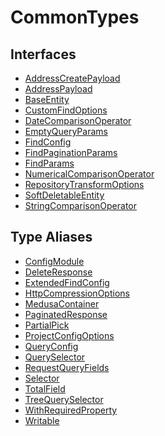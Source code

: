 
# CommonTypes

## Interfaces

- [AddressCreatePayload](../../CommonTypes/interfaces/types.CommonTypes.AddressCreatePayload.mdx)
- [AddressPayload](../../CommonTypes/interfaces/types.CommonTypes.AddressPayload.mdx)
- [BaseEntity](../../CommonTypes/interfaces/types.CommonTypes.BaseEntity.mdx)
- [CustomFindOptions](../../CommonTypes/interfaces/types.CommonTypes.CustomFindOptions.mdx)
- [DateComparisonOperator](../../CommonTypes/interfaces/types.CommonTypes.DateComparisonOperator.mdx)
- [EmptyQueryParams](../../CommonTypes/interfaces/types.CommonTypes.EmptyQueryParams.mdx)
- [FindConfig](../../CommonTypes/interfaces/types.CommonTypes.FindConfig.mdx)
- [FindPaginationParams](../../CommonTypes/interfaces/types.CommonTypes.FindPaginationParams.mdx)
- [FindParams](../../CommonTypes/interfaces/types.CommonTypes.FindParams.mdx)
- [NumericalComparisonOperator](../../CommonTypes/interfaces/types.CommonTypes.NumericalComparisonOperator.mdx)
- [RepositoryTransformOptions](../../CommonTypes/interfaces/types.CommonTypes.RepositoryTransformOptions.mdx)
- [SoftDeletableEntity](../../CommonTypes/interfaces/types.CommonTypes.SoftDeletableEntity.mdx)
- [StringComparisonOperator](../../CommonTypes/interfaces/types.CommonTypes.StringComparisonOperator.mdx)

## Type Aliases

- [ConfigModule](../../CommonTypes/types/types.CommonTypes.ConfigModule.mdx)
- [DeleteResponse](../../CommonTypes/types/types.CommonTypes.DeleteResponse.mdx)
- [ExtendedFindConfig](../../CommonTypes/types/types.CommonTypes.ExtendedFindConfig.mdx)
- [HttpCompressionOptions](../../CommonTypes/types/types.CommonTypes.HttpCompressionOptions.mdx)
- [MedusaContainer](../../CommonTypes/types/types.CommonTypes.MedusaContainer.mdx)
- [PaginatedResponse](../../CommonTypes/types/types.CommonTypes.PaginatedResponse.mdx)
- [PartialPick](../../CommonTypes/types/types.CommonTypes.PartialPick.mdx)
- [ProjectConfigOptions](../../CommonTypes/types/types.CommonTypes.ProjectConfigOptions.mdx)
- [QueryConfig](../../CommonTypes/types/types.CommonTypes.QueryConfig.mdx)
- [QuerySelector](../../CommonTypes/types/types.CommonTypes.QuerySelector.mdx)
- [RequestQueryFields](../../CommonTypes/types/types.CommonTypes.RequestQueryFields.mdx)
- [Selector](../../CommonTypes/types/types.CommonTypes.Selector.mdx)
- [TotalField](../../CommonTypes/types/types.CommonTypes.TotalField.mdx)
- [TreeQuerySelector](../../CommonTypes/types/types.CommonTypes.TreeQuerySelector.mdx)
- [WithRequiredProperty](../../CommonTypes/types/types.CommonTypes.WithRequiredProperty.mdx)
- [Writable](../../CommonTypes/types/types.CommonTypes.Writable.mdx)
